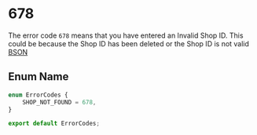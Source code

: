 # 678

The error code `678` means that you have entered an Invalid Shop ID. This could be because the Shop ID has been deleted or the Shop ID is not valid [BSON](https://bsonspec.org/)

## Enum Name

```ts
enum ErrorCodes {
    SHOP_NOT_FOUND = 678,
}

export default ErrorCodes;
```